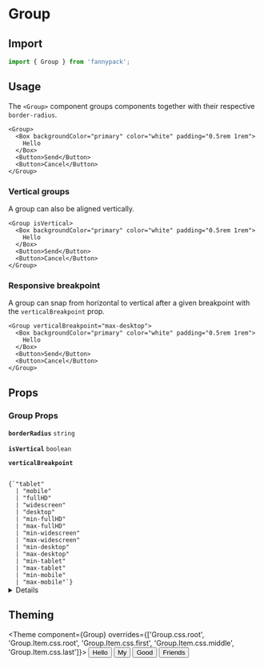 
# Group

## Import

```jsx
import { Group } from 'fannypack';
```

## Usage

The `<Group>` component groups components together with their respective `border-radius`.

```jsx-live
<Group>
  <Box backgroundColor="primary" color="white" padding="0.5rem 1rem">
    Hello
  </Box>
  <Button>Send</Button>
  <Button>Cancel</Button>
</Group>
```

### Vertical groups

A group can also be aligned vertically.

```jsx-live
<Group isVertical>
  <Box backgroundColor="primary" color="white" padding="0.5rem 1rem">
    Hello
  </Box>
  <Button>Send</Button>
  <Button>Cancel</Button>
</Group>
```

### Responsive breakpoint

A group can snap from horizontal to vertical after a given breakpoint with the `verticalBreakpoint` prop.

```jsx-live
<Group verticalBreakpoint="max-desktop">
  <Box backgroundColor="primary" color="white" padding="0.5rem 1rem">
    Hello
  </Box>
  <Button>Send</Button>
  <Button>Cancel</Button>
</Group>
```

## Props

### Group Props

<!-- Automatically generated -->

**<Code marginRight="major-1">borderRadius</Code>** <Code fontSize="150" palette="primary">string</Code>

<Box marginBottom="major-4" />

**<Code marginRight="major-1">isVertical</Code>** <Code fontSize="150" palette="primary">boolean</Code>

<Box marginBottom="major-4" />

**<Code marginRight="major-1">verticalBreakpoint</Code>**

<Code isBlock palette="primary" fontSize="150" padding="minor-1" marginBottom="major-2">
{`"tablet"
  | "mobile"
  | "fullHD"
  | "widescreen"
  | "desktop"
  | "min-fullHD"
  | "max-fullHD"
  | "min-widescreen"
  | "max-widescreen"
  | "min-desktop"
  | "max-desktop"
  | "min-tablet"
  | "max-tablet"
  | "min-mobile"
  | "max-mobile"`}
</Code>

<Box marginBottom="major-4" />

<details><Box use="summary" marginBottom="major-2">Inherits <code><strong>Box</strong></code> props</Box>

**<Code marginRight="major-1">use</Code>**

<Code isBlock palette="primary" fontSize="150" padding="minor-1" marginBottom="major-2">
{`string
  | ComponentClass<any, any>
  | FunctionComponent<any>`}
</Code>

<Box marginBottom="major-4" />

**<Code marginRight="major-1">className</Code>** <Code fontSize="150" palette="primary">string</Code>

<Box marginBottom="major-4" />

**<Code marginRight="major-1">children</Code>**

<Code isBlock palette="primary" fontSize="150" padding="minor-1" marginBottom="major-2">
{`string
  | number
  | boolean
  | {}
  | ReactElement<any, string
  | ((props: any) => ReactElement<any, string
  | ...
  | (new (props: any) => Component<any, any, any>)>)
  | (new (props: any) => Component<any, any, any>)>
  | ReactNodeArray
  | ReactPortal
  | ((props: BoxProps) => ReactNode)`}
</Code>

<Box marginBottom="major-4" />

**<Code marginRight="major-1">altitude</Code>** <Code fontSize="150" palette="primary">string</Code>

<Box marginBottom="major-4" />

**<Code marginRight="major-1">showBreakpoint</Code>** <Code fontSize="150" palette="primary">string</Code>

<Box marginBottom="major-4" />

**<Code marginRight="major-1">hiddenBreakpoint</Code>** <Code fontSize="150" palette="primary">string</Code>

<Box marginBottom="major-4" />

**<Code marginRight="major-1">overrides</Code>**

<Code isBlock palette="primary" fontSize="150" padding="minor-1" marginBottom="major-2">
{`{
  altitudes?: AltitudesThemeConfig;
  borders?: BordersThemeConfig;
  borderRadii?: BorderRadiiThemeConfig;
  breakpoints?: BreakpointsThemeConfig;
  fontSizes?: FontSizeThemeConfig;
  fontWeights?: FontWeightsThemeConfig;
  ... 62 more ...;
  Tooltip?: TooltipThemeConfig;
}`}
</Code>

<Box marginBottom="major-4" />

**<Code marginRight="major-1">elementRef</Code>** <Code fontSize="150" palette="primary">((instance: any) =&#62; void) | RefObject&#60;any&#62;</Code>

<Box marginBottom="major-4" />

**<Code marginRight="major-1">themeKeyOverride</Code>** <Code fontSize="150" palette="primary">string</Code>

<Box marginBottom="major-4" />

</details>


## Theming

<Theme
  component={Group}
  overrides={['Group.css.root', 'Group.Item.css.root', 'Group.Item.css.first', 'Group.Item.css.middle', 'Group.Item.css.last']}>
  <Button>Hello</Button>
  <Button>My</Button>
  <Button>Good</Button>
  <Button>Friends</Button>
</Theme>

